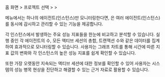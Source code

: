 홈 화면 &gt; 프로젝트 선택 &gt; <Cmdname sid="side_dashboard" className="uitext" /> &gt; <Cmdname sid="side_multiInstance" className="uitext" />

<Link to="instance-monitoring"><Cmdname sid="side_dbMonitoring" className="uitext" /></Link> 메뉴에서는 하나의 에이전트(인스턴스)만 모니터링한다면, <Cmdname sid="side_multiInstance" className="uitext" />은 여러 에이전트(인스턴스)를 동시에 감시하고 관리할 수 있는 기능을 제공합니다.

각 인스턴스에서 발생하는 주요 성능 지표들을 한눈에 비교하고 분석할 수 있습니다. 실행 중인 각 에이전트의 수, 모든 액티브 세션의 총합, 트랜잭션 수와 같은 데이터를 집계하여 효과적으로 모니터링할 수 있습니다. 사용자는 그래프 차트를 통해 시간에 따른 지표 값의 변화와 각 인스턴스의 높은 성능 지표를 쉽게 확인할 수 있습니다. 

또한 가장 오랫동안 지속되는 액티브 세션에 대한 정보를 확인할 수 있어 사용자는 시스템의 성능 병목 현상을 진단하고 해결할 수 있는 근거 자료로 활용할 수 있습니다.